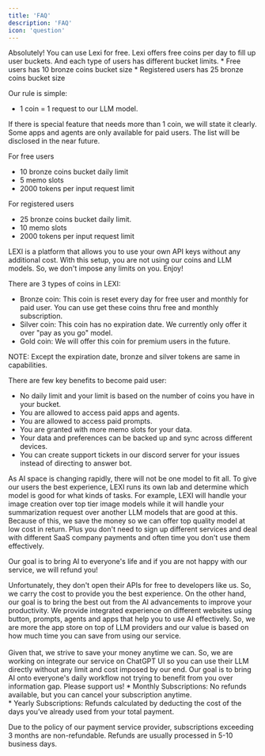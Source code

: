 ```yaml
---
title: 'FAQ'
description: 'FAQ'
icon: 'question'
---
```


<AccordionGroup>
  <Accordion title="Can I use LEXI for free?">
Absolutely! You can use Lexi for free. Lexi offers free coins per day to fill up user buckets. And each type of users has different bucket limits.
* Free users has 10 bronze coins bucket size
* Registered users has 25 bronze coins bucket size  

Our rule is simple:
* 1 coin = 1 request to our LLM model. 

If there is special feature that needs more than 1 coin, we will state it clearly. Some apps and agents are only available for paid users. The list will be disclosed in the near future.

  </Accordion>

  <Accordion title="What are the limits of free users?">

For free users
  * 10 bronze coins bucket daily limit
  * 5 memo slots
  * 2000 tokens per input request limit

For registered users
  * 25 bronze coins bucket daily limit.
  * 10 memo slots
  * 2000 tokens per input request limit

  </Accordion>

  <Accordion title="What if I have API key from other LLM providers already?">
LEXI is a platform that allows you to use your own API keys without any additional cost. With this setup, you are not using our coins and LLM models. So, we don't impose any limits on you. Enjoy!
  </Accordion>

  <Accordion title="Will my coins expire?">

There are 3 types of coins in LEXI:

* Bronze coin: This coin is reset every day for free user and monthly for paid user. You can use get these coins thru free and monthly subscription.
* Silver coin: This coin has no expiration date. We currently only offer it over "pay as you go" model.
* Gold coin: We will offer this coin for premium users in the future.

NOTE: Except the expiration date, bronze and silver tokens are same in capabilities.

  </Accordion>
  <Accordion title="What are the benefits to become paid user?">

There are few key benefits to become paid user:

* No daily limit and your limit is based on the number of coins you have in your bucket.
* You are allowed to access paid apps and agents.
* You are allowed to access paid prompts.
* You are granted with more memo slots for your data.
* Your data and preferences can be backed up and sync across different devices.
* You can create support tickets in our discord server for your issues instead of directing to answer bot.

As AI space is changing rapidly, there will not be one model to fit all. 
To give our users the best experience, LEXI runs its own lab and determine which model is good for what kinds of tasks. 
For example, LEXI will handle your image creation over top tier image models while it will handle your summarization request over another LLM models that are good at this.
Because of this, we save the money so we can offer top quality model at low cost in return. 
Plus you don't need to sign up different services and deal with different SaaS company payments and often time you don't use them effectively. 

Our goal is to bring AI to everyone's life and if you are not happy with our service, we will refund you!

  </Accordion>
  <Accordion title="OpenAI and other big LLM providers are free to access, why should I pay for LEXI?">
Unfortunately, they don't open their APIs for free to developers like us. So, we carry the cost to provide you the best experience. 
On the other hand, our goal is to bring the best out from the AI advancements to improve your productivity. 
We provide integrated experience on different websites using button, prompts, agents and apps that help you to use AI effectively. 
So, we are more the app store on top of LLM providers and our value is based on how much time you can save from using our service. <br/><br/>
Given that, we strive to save your money anytime we can. So, we are working on integrate our service on ChatGPT UI so you can use their LLM 
directly without any limit and cost imposed by our end. Our goal is to bring AI onto everyone's daily workflow not trying to benefit from you over information gap. Please support us!

  </Accordion>
  <Accordion title="Can I get a refund?">
* Monthly Subscriptions: No refunds available, but you can cancel your subscription anytime. <br/>  
* Yearly Subscriptions: Refunds calculated by deducting the cost of the days you’ve already used from your total payment. <br/>

Due to the policy of our payment service provider, subscriptions exceeding 3 months are non-refundable. Refunds are usually processed in 5-10 business days.<br/>


  </Accordion>


</AccordionGroup>
